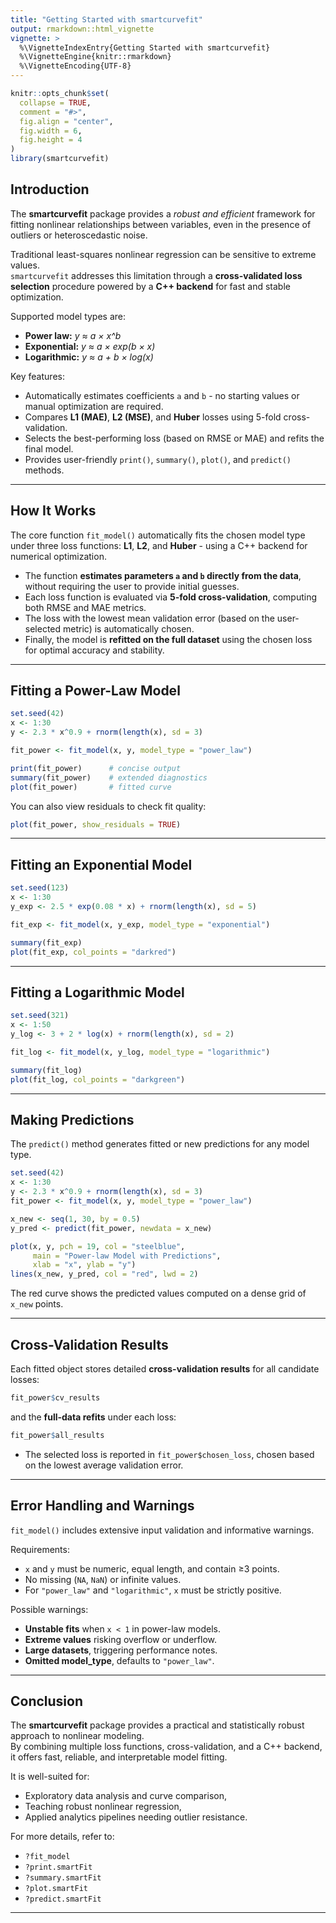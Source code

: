```yaml
---
title: "Getting Started with smartcurvefit"
output: rmarkdown::html_vignette
vignette: >
  %\VignetteIndexEntry{Getting Started with smartcurvefit}
  %\VignetteEngine{knitr::rmarkdown}
  %\VignetteEncoding{UTF-8}
---
```


```r
knitr::opts_chunk$set(
  collapse = TRUE,
  comment = "#>",
  fig.align = "center",
  fig.width = 6,
  fig.height = 4
)
library(smartcurvefit)
```

## Introduction

The **smartcurvefit** package provides a *robust and efficient* framework for fitting nonlinear relationships between variables, even in the presence of outliers or heteroscedastic noise.

Traditional least-squares nonlinear regression can be sensitive to extreme values.  
`smartcurvefit` addresses this limitation through a **cross-validated loss selection** procedure powered by a **C++ backend** for fast and stable optimization.

Supported model types are:

- **Power law:**     *y ≈ a × x^b*
- **Exponential:**   *y ≈ a × exp(b × x)*
- **Logarithmic:**   *y ≈ a + b × log(x)*

Key features:

- Automatically estimates coefficients `a` and `b` - no starting values or manual optimization are required.  
- Compares **L1 (MAE)**, **L2 (MSE)**, and **Huber** losses using 5-fold cross-validation.  
- Selects the best-performing loss (based on RMSE or MAE) and refits the final model.  
- Provides user-friendly `print()`, `summary()`, `plot()`, and `predict()` methods.  

---

## How It Works

The core function `fit_model()` automatically fits the chosen model type under three loss functions: **L1**, **L2**, and **Huber** - using a C++ backend for numerical optimization.  

- The function **estimates parameters `a` and `b` directly from the data**, without requiring the user to provide initial guesses.  
- Each loss function is evaluated via **5-fold cross-validation**, computing both RMSE and MAE metrics.  
- The loss with the lowest mean validation error (based on the user-selected metric) is automatically chosen.  
- Finally, the model is **refitted on the full dataset** using the chosen loss for optimal accuracy and stability.

---

## Fitting a Power-Law Model

```r
set.seed(42)
x <- 1:30
y <- 2.3 * x^0.9 + rnorm(length(x), sd = 3)

fit_power <- fit_model(x, y, model_type = "power_law")

print(fit_power)      # concise output
summary(fit_power)    # extended diagnostics
plot(fit_power)       # fitted curve
```

You can also view residuals to check fit quality:

```r
plot(fit_power, show_residuals = TRUE)
```

---

## Fitting an Exponential Model

```r
set.seed(123)
x <- 1:30
y_exp <- 2.5 * exp(0.08 * x) + rnorm(length(x), sd = 5)

fit_exp <- fit_model(x, y_exp, model_type = "exponential")

summary(fit_exp)
plot(fit_exp, col_points = "darkred")
```

---

## Fitting a Logarithmic Model

```r
set.seed(321)
x <- 1:50
y_log <- 3 + 2 * log(x) + rnorm(length(x), sd = 2)

fit_log <- fit_model(x, y_log, model_type = "logarithmic")

summary(fit_log)
plot(fit_log, col_points = "darkgreen")
```

---

## Making Predictions

The `predict()` method generates fitted or new predictions for any model type.

```r
set.seed(42)
x <- 1:30
y <- 2.3 * x^0.9 + rnorm(length(x), sd = 3)
fit_power <- fit_model(x, y, model_type = "power_law")

x_new <- seq(1, 30, by = 0.5)
y_pred <- predict(fit_power, newdata = x_new)

plot(x, y, pch = 19, col = "steelblue",
     main = "Power-law Model with Predictions",
     xlab = "x", ylab = "y")
lines(x_new, y_pred, col = "red", lwd = 2)
```

The red curve shows the predicted values computed on a dense grid of `x_new` points.

---

## Cross-Validation Results

Each fitted object stores detailed **cross-validation results** for all candidate losses:

```r
fit_power$cv_results
```

and the **full-data refits** under each loss:

```r
fit_power$all_results
```

- The selected loss is reported in `fit_power$chosen_loss`, chosen based on the lowest average validation error.

---

## Error Handling and Warnings

`fit_model()` includes extensive input validation and informative warnings.

Requirements:

- `x` and `y` must be numeric, equal length, and contain ≥3 points.  
- No missing (`NA`, `NaN`) or infinite values.  
- For `"power_law"` and `"logarithmic"`, `x` must be strictly positive.

Possible warnings:

- **Unstable fits** when `x < 1` in power-law models.  
- **Extreme values** risking overflow or underflow.  
- **Large datasets**, triggering performance notes.  
- **Omitted model_type**, defaults to `"power_law"`.

---

## Conclusion

The **smartcurvefit** package provides a practical and statistically robust approach to nonlinear modeling.  
By combining multiple loss functions, cross-validation, and a C++ backend, it offers fast, reliable, and interpretable model fitting.

It is well-suited for:

- Exploratory data analysis and curve comparison,  
- Teaching robust nonlinear regression,  
- Applied analytics pipelines needing outlier resistance.

For more details, refer to:

- `?fit_model`  
- `?print.smartFit`  
- `?summary.smartFit`  
- `?plot.smartFit`  
- `?predict.smartFit`

---
